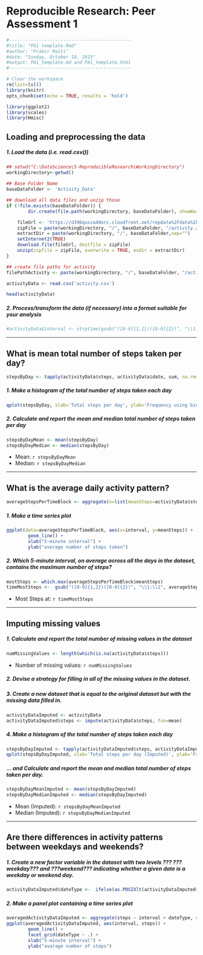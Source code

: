 
# Reproducible Research: Peer Assessment 1

```r
#---------------------------------------------
#title: "PA1_template.Rmd"
#author: "Prabir Maiti"
#date: "Sunday, October 18, 2015"
#output: PA1_template.md and PA1_template.html
#---------------------------------------------
```


```r
# Clear the workspace
rm(list=ls())
library(knitr)
opts_chunk$set(echo = TRUE, results = 'hold')

library(ggplot2)
library(scales)
library(Hmisc)
```

## Loading and preprocessing the data
##### 1. Load the data (i.e. read.csv())

```r
## setwd("C:\DataScience\5-ReproducibleResearch\WorkingDirectory")
workingDirectory<-getwd()
        
## Base Folder Name
baseDataFolder <- 'Activity_Data'

## download all data files and unzip those
if (!file.exists(baseDataFolder)) {
        dir.create(file.path(workingDirectory, baseDataFolder), showWarnings = FALSE)

	fileUrl <- 'https://d396qusza40orc.cloudfront.net/repdata%2Fdata%2Factivity.zip'
	zipFile = paste(workingDirectory, "/", baseDataFolder, "/activity.zip", sep="")
	extractDir = paste(workingDirectory, "/", baseDataFolder,sep="")
	setInternet2(TRUE)
	download.file(fileUrl, destfile = zipFile)
	unzip(zipfile = zipFile, overwrite = TRUE, exdir = extractDir)
}

## create file paths for activity
filePathActivity <- paste(workingDirectory, "/", baseDataFolder, "/activity.csv", sep="")

activityData <- read.csv('activity.csv')

head(activityData)
```

##### 2. Process/transform the data (if necessary) into a format suitable for your analysis
```r
#activityData$interval <- strptime(gsub("([0-9]{1,2})([0-9]{2})", "\\1:\\2", activityData$interval), format='%H:%M')
```

-----

## What is mean total number of steps taken per day?
```r
stepsByDay <- tapply(activityData$steps, activityData$date, sum, na.rm=TRUE)
```

##### 1. Make a histogram of the total number of steps taken each day
```r
qplot(stepsByDay, xlab='Total steps per day', ylab='Frequency using binwith 500', binwidth=500)
```

##### 2. Calculate and report the mean and median total number of steps taken per day
```r
stepsByDayMean <- mean(stepsByDay)
stepsByDayMedian <- median(stepsByDay)
```
* Mean: `r stepsByDayMean`
* Median:  `r stepsByDayMedian`

-----

## What is the average daily activity pattern?
```r
averageStepsPerTimeBlock <- aggregate(x=list(meanSteps=activityData$steps), by=list(interval=activityData$interval), FUN=mean, na.rm=TRUE)
```

##### 1. Make a time series plot
```r
ggplot(data=averageStepsPerTimeBlock, aes(x=interval, y=meanSteps)) +
        geom_line() +
        xlab("5-minute interval") +
        ylab("average number of steps taken") 
```

##### 2. Which 5-minute interval, on average across all the days in the dataset, contains the maximum number of steps?
```r
mostSteps <- which.max(averageStepsPerTimeBlock$meanSteps)
timeMostSteps <-  gsub("([0-9]{1,2})([0-9]{2})", "\\1:\\2", averageStepsPerTimeBlock[mostSteps,'interval'])
```

* Most Steps at: `r timeMostSteps`

----

## Imputing missing values
##### 1. Calculate and report the total number of missing values in the dataset 
```r
numMissingValues <- length(which(is.na(activityData$steps)))
```

* Number of missing values: `r numMissingValues`

##### 2. Devise a strategy for filling in all of the missing values in the dataset.
##### 3. Create a new dataset that is equal to the original dataset but with the missing data filled in.
```r
activityDataImputed <- activityData
activityDataImputed$steps <- impute(activityData$steps, fun=mean)
```


##### 4. Make a histogram of the total number of steps taken each day 
```r
stepsByDayImputed <- tapply(activityDataImputed$steps, activityDataImputed$date, sum)
qplot(stepsByDayImputed, xlab='Total steps per day (Imputed)', ylab='Frequency using binwith 500', binwidth=500)
```

##### ... and Calculate and report the mean and median total number of steps taken per day. 
```r
stepsByDayMeanImputed <- mean(stepsByDayImputed)
stepsByDayMedianImputed <- median(stepsByDayImputed)
```
* Mean (Imputed): `r stepsByDayMeanImputed`
* Median (Imputed):  `r stepsByDayMedianImputed`


----

## Are there differences in activity patterns between weekdays and weekends?
##### 1. Create a new factor variable in the dataset with two levels ??? ???weekday??? and ???weekend??? indicating whether a given date is a weekday or weekend day.

```r
activityDataImputed$dateType <-  ifelse(as.POSIXlt(activityDataImputed$date)$wday %in% c(0,6), 'weekend', 'weekday')
```

##### 2. Make a panel plot containing a time series plot

```r
averagedActivityDataImputed <- aggregate(steps ~ interval + dateType, data=activityDataImputed, mean)
ggplot(averagedActivityDataImputed, aes(interval, steps)) + 
        geom_line() + 
        facet_grid(dateType ~ .) +
        xlab("5-minute interval") + 
        ylab("avarage number of steps")
```


